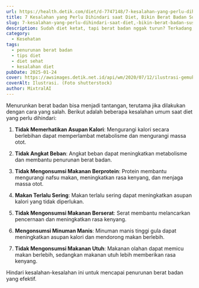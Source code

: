 ```yaml
---
url: https://health.detik.com/diet/d-7747148/7-kesalahan-yang-perlu-dihindari-saat-diet-bikin-berat-badan-susah-turun
title: 7 Kesalahan yang Perlu Dihindari saat Diet, Bikin Berat Badan Susah Turun
slug: 7-kesalahan-yang-perlu-dihindari-saat-diet,-bikin-berat-badan-susah-turun
description: Sudah diet ketat, tapi berat badan nggak turun? Terkadang, hal itu disebabkan kesalahan sepele yang dilakukan saat diet. Berikut hal-hal yang perlu dihindari.
category:
  - Kesehatan
tags:
  - penurunan berat badan
  - tips diet
  - diet sehat
  - kesalahan diet
pubDate: 2025-01-24
cover: https://awsimages.detik.net.id/api/wm/2020/07/12/ilustrasi-gemuk_169.jpeg?wid=54&w=650&v=1&t=jpeg
coverAlt: Ilustrasi. (Foto shutterstock)
author: MixtralAI
---
```

Menurunkan berat badan bisa menjadi tantangan, terutama jika dilakukan dengan cara yang salah. Berikut adalah beberapa kesalahan umum saat diet yang perlu dihindari:

1. **Tidak Memerhatikan Asupan Kalori**: Mengurangi kalori secara berlebihan dapat memperlambat metabolisme dan mengurangi massa otot.

2. **Tidak Angkat Beban**: Angkat beban dapat meningkatkan metabolisme dan membantu penurunan berat badan.

3. **Tidak Mengonsumsi Makanan Berprotein**: Protein membantu mengurangi nafsu makan, meningkatkan rasa kenyang, dan menjaga massa otot.

4. **Makan Terlalu Sering**: Makan terlalu sering dapat meningkatkan asupan kalori yang tidak diperlukan.

5. **Tidak Mengonsumsi Makanan Berserat**: Serat membantu melancarkan pencernaan dan meningkatkan rasa kenyang.

6. **Mengonsumsi Minuman Manis**: Minuman manis tinggi gula dapat meningkatkan asupan kalori dan mendorong makan berlebih.

7. **Tidak Mengonsumsi Makanan Utuh**: Makanan olahan dapat memicu makan berlebih, sedangkan makanan utuh lebih memberikan rasa kenyang.

Hindari kesalahan-kesalahan ini untuk mencapai penurunan berat badan yang efektif.
